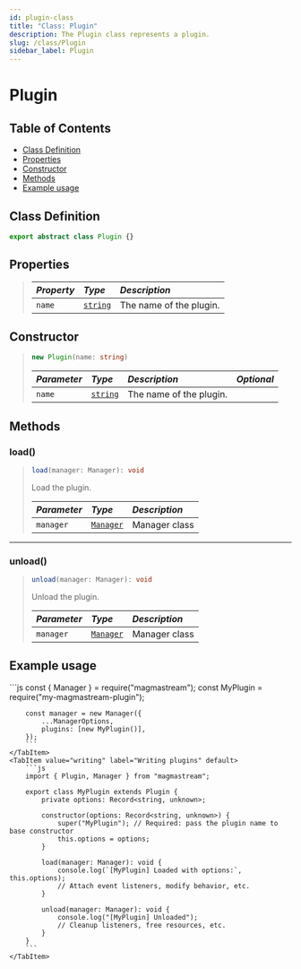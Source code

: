```yaml
---
id: plugin-class
title: "Class: Plugin"
description: The Plugin class represents a plugin.
slug: /class/Plugin
sidebar_label: Plugin
---
```



# Plugin

## Table of Contents
- [Class Definition](#class-definition)
- [Properties](#properties)
- [Constructor](#constructor)
- [Methods](#methods)
- [Example usage](#example-usage)

## Class Definition
```ts
export abstract class Plugin {}
```

## Properties
> | <i className="fa-solid fa-pen"/> Property | <i className="fa-solid fa-boxes-stacked"/> Type                                                       | <i className="fa-solid fa-list"/> Description |
> | :---------------------------------------- | :-----------------------------------------------------------------------------------------------------|:----------------------------------------------|
> | `name`                                    | [`string`](https://developer.mozilla.org/en-US/docs/Web/JavaScript/Reference/Global_Objects/String)   | The name of the plugin.                       |

## Constructor

> ```ts
> new Plugin(name: string)
> ```
> | <i className="fa-solid fa-hashtag"/> Parameter | <i className="fa-solid fa-font"/> Type           | <i className="fa-solid fa-list"/> Description | <i className="fa-solid fa-flask"/> Optional |
> | :--------------------------------------------- |:-------------------------------------------------| :---------------------------------------------| :------------------------------------------:|
> | `name`                                         | [`string`](https://developer.mozilla.org/en-US/docs/Web/JavaScript/Reference/Global_Objects/String) | The name of the plugin.                           | <i className="fa-solid fa-xmark"/>          |

## Methods

### load()
> ```ts
> load(manager: Manager): void
> ```
> Load the plugin.
>
> | <i className="fa-solid fa-hashtag"/> Parameter | <i className="fa-solid fa-font"/> Type | <i className="fa-solid fa-list"/> Description |
> | :--------------------------------------------- | :------------------------------------- | :-------------------------------------------- |
> | `manager`                                      | [`Manager`](./Manager.mdx)             | Manager class                                 |

---

### unload()
> ```ts
> unload(manager: Manager): void
> ```
> Unload the plugin.
>
> | <i className="fa-solid fa-hashtag"/> Parameter | <i className="fa-solid fa-font"/> Type | <i className="fa-solid fa-list"/> Description |
> | :--------------------------------------------- | :------------------------------------- | :-------------------------------------------- |
> | `manager`                                      | [`Manager`](./Manager.mdx)             | Manager class                                 |

## Example usage

<Tabs>
    <TabItem value="usage" label="Using plugins" default>
        ```js
        const { Manager } = require("magmastream");
        const MyPlugin = require("my-magmastream-plugin");

        const manager = new Manager({
            ...ManagerOptions,
            plugins: [new MyPlugin()],
        });
        ```
    </TabItem>
    <TabItem value="writing" label="Writing plugins" default>
        ```js
        import { Plugin, Manager } from "magmastream";

        export class MyPlugin extends Plugin {
            private options: Record<string, unknown>;

            constructor(options: Record<string, unknown>) {
                super("MyPlugin"); // Required: pass the plugin name to base constructor
                this.options = options;
            }

            load(manager: Manager): void {
                console.log(`[MyPlugin] Loaded with options:`, this.options);
                // Attach event listeners, modify behavior, etc.
            }

            unload(manager: Manager): void {
                console.log("[MyPlugin] Unloaded");
                // Cleanup listeners, free resources, etc.
            }
        }
        ```
    </TabItem>

</Tabs>
